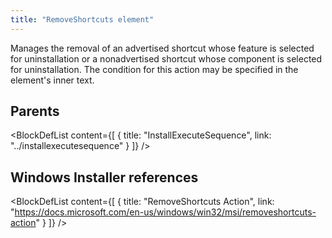 ```yaml
---
title: "RemoveShortcuts element"
---
```



Manages the removal of an advertised shortcut whose feature is selected for uninstallation or a nonadvertised shortcut whose component is selected for uninstallation. The condition for this action may be specified in the element's inner text.


## Parents

<BlockDefList content={[
    {
      title: "InstallExecuteSequence",
      link: "../installexecutesequence"
    }
  ]}
/>

## Windows Installer references

<BlockDefList content={[
    {
      title: "RemoveShortcuts Action",
      link: "https://docs.microsoft.com/en-us/windows/win32/msi/removeshortcuts-action"
    }
  ]}
/>
